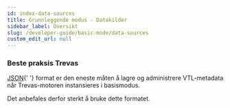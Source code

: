 ```yaml
---
id: index-data-sources
title: Grunnleggende modus - Datakilder
sidebar_label: Oversikt
slug: /developer-guide/basic-mode/data-sources
custom_edit_url: null
---
```



### Beste praksis Trevas

<p>
	<a href={useBaseUrl('/developer-guide/basic-mode/data-sources/json')}>JSON</a>{' '}
	format er den eneste måten å lagre og administrere VTL-metadata når
	Trevas-motoren instansieres i basismodus.
</p>
<p>Det anbefales derfor sterkt å bruke dette formatet.</p>

<div className="row">
	<div className="col">
		<Card
			title="JDBC"
			page={useBaseUrl('/developer-guide/basic-mode/data-sources/jdbc')}
		/>
	</div>
	<div className="col">
		<Card
			title="JSON"
			page={useBaseUrl('/developer-guide/basic-mode/data-sources/json')}
		/>
	</div>
	<div className="col">
		<Card
			title="Andre"
			page={useBaseUrl('/developer-guide/basic-mode/data-sources/others')}
		/>
	</div>
</div>
